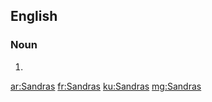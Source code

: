 ==English==

===Noun===
{{head|en}}

# {{plural of|Sandra}}

[[ar:Sandras]]
[[fr:Sandras]]
[[ku:Sandras]]
[[mg:Sandras]]